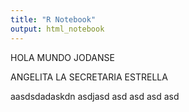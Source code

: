 ```yaml
---
title: "R Notebook"
output: html_notebook
---
```


HOLA MUNDO JODANSE


ANGELITA LA SECRETARIA ESTRELLA 

aasdsdadaskdn
asdjasd
asd
asd
asd
asd